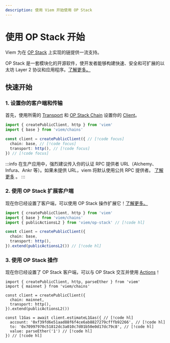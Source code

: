 ```yaml
---
description: 使用 Viem 开始使用 OP Stack
---
```


# 使用 OP Stack 开始

Viem 为在 [OP Stack](https://docs.optimism.io/stack/getting-started) 上实现的链提供一流支持。

OP Stack 是一套模块化的开源软件，使开发者能够构建快速、安全和可扩展的以太坊 Layer 2 协议和应用程序。[了解更多。](https://docs.optimism.io/stack/getting-started)

## 快速开始

### 1. 设置你的客户端和传输

首先，使用所需的 [Transport](/docs/clients/intro) 和 [OP Stack Chain](/op-stack/chains) 设置你的 [Client](/docs/clients/intro)。

```ts
import { createPublicClient, http } from 'viem'
import { base } from 'viem/chains'

const client = createPublicClient({ // [!code focus]
  chain: base, // [!code focus]
  transport: http(), // [!code focus]
}) // [!code focus]
```

:::info
在生产应用中，强烈建议传入你的认证 RPC 提供者 URL（Alchemy、Infura、Ankr 等）。如果未提供 URL，viem 将默认使用公共 RPC 提供者。 [了解更多](/docs/clients/transports/http#usage) 。
:::

### 2. 使用 OP Stack 扩展客户端

现在你已经设置了客户端，可以使用 OP Stack 操作扩展它！[了解更多。](/op-stack/client)

```ts
import { createPublicClient, http } from 'viem'
import { base } from 'viem/chains'
import { publicActionsL2 } from 'viem/op-stack' // [!code hl]

const client = createPublicClient({
  chain: base,
  transport: http(),
}).extend(publicActionsL2()) // [!code hl]
```

### 3. 使用 OP Stack 操作

现在你已经设置了 OP Stack 客户端，可以与 OP Stack 交互并使用 [Actions](/op-stack/actions/estimateL1Gas)！

```tsx
import { createPublicClient, http, parseEther } from 'viem'
import { mainnet } from 'viem/chains'

const client = createPublicClient({
  chain: mainnet,
  transport: http(),
}).extend(publicActionsL2()) 

const l1Gas = await client.estimateL1Gas({ // [!code hl]
  account: '0xf39fd6e51aad88f6f4ce6ab8827279cfffb92266', // [!code hl]
  to: '0x70997970c51812dc3a010c7d01b50e0d17dc79c8', // [!code hl]
  value: parseEther('1') // [!code hl]
}) // [!code hl]
```